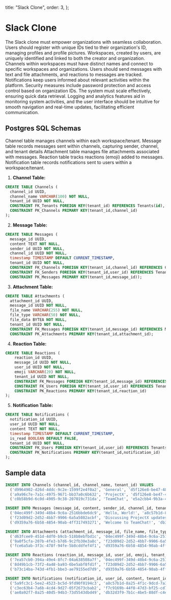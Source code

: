 
  title: "Slack Clone",
  order: 3,
};

# **Slack Clone**

The Slack clone must empower organizations with seamless collaboration. Users should register with unique IDs tied to their organization's ID, managing profiles and profile pictures. Workspaces, created by users, are uniquely identified and linked to both the creator and organization. Channels within workspaces must have distinct names and connect to specific workspaces and organizations. Users should send messages with text and file attachments, and reactions to messages are tracked. Notifications keep users informed about relevant activities within the platform. Security measures include password protection and access control based on organization IDs. The system must scale effectively, ensuring quick data retrieval. Logging and analytics features aid in monitoring system activities, and the user interface should be intuitive for smooth navigation and real-time updates, facilitating efficient communication.

## **Postgres SQL Schemas**

Channel table manages channels within each workspace/tenant.
Message table records messages sent within channels, capturing sender, channel, and tenant details
Attachment table manages file attachments associated with messages.
Reaction table tracks reactions (emoji) added to messages.
Notification table records notifications sent to users within a workspace/tenant.

1. **Channel Table:**

```sql
CREATE TABLE Channels (
  channel_id UUID,
  channel_name VARCHAR(100) NOT NULL,
  tenant_id UUID NOT NULL,
  CONSTRAINT FK_Tenants FOREIGN KEY(tenant_id) REFERENCES Tenants(id),
  CONSTRAINT PK_Channels PRIMARY KEY(tenant_id,channel_id)
);
```

2. **Message Table:**

```sql
CREATE TABLE Messages (
  message_id UUID,
  content TEXT NOT NULL,
  sender_id UUID NOT NULL,
  channel_id UUID NOT NULL,
  timestamp TIMESTAMP DEFAULT CURRENT_TIMESTAMP,
  tenant_id UUID NOT NULL,
  CONSTRAINT FK_Channels FOREIGN KEY(tenant_id,channel_id) REFERENCES Channels(tenant_id,channel_id),
  CONSTRAINT FK_Senders FOREIGN KEY(tenant_id,user_id) REFERENCES Tenants_User(tenant_id,user_id),
  CONSTRAINT PK_Messages PRIMARY KEY(tenant_id,message_id));
```

3. **Attachment Table:**

```sql
CREATE TABLE Attachments (
  attachment_id UUID,
  message_id UUID NOT NULL,
  file_name VARCHAR(255) NOT NULL,
  file_type VARCHAR(50) NOT NULL,
  file_data BYTEA NOT NULL,
  tenant_id UUID NOT NULL,
  CONSTRAINT FK_Messages FOREIGN KEY(tenant_id,message_id) REFERENCES Messages(tenant_id,message_id),
  CONSTRAINT PK_Attachments PRIMARY KEY(tenant_id,attachment_id);
```

4. **Reaction Table:**

```sql
CREATE TABLE Reactions (
    reaction_id UUID,
    message_id UUID NOT NULL,
    user_id UUID NOT NULL,
    emoji VARCHAR(20) NOT NULL,
    tenant_id UUID NOT NULL,
    CONSTRAINT FK_Messages FOREIGN KEY(tenant_id,message_id) REFERENCES Messages(tenant_id,message_id),
    CONSTRAINT FK_Users FOREIGN KEY(tenant_id,user_id) REFERENCES Tenants_User(tenant_id,user_id),
    CONSTRAINT PK_Reactions PRIMARY KEY(tenant_id,reaction_id)
);
```

5. **Notification Table:**

```sql
CREATE TABLE Notifications (
  notification_id UUID,
  user_id UUID NOT NULL,
  content TEXT NOT NULL,
  timestamp TIMESTAMP DEFAULT CURRENT_TIMESTAMP,
  is_read BOOLEAN DEFAULT FALSE,
  tenant_id UUID NOT NULL,
  CONSTRAINT FK_Users FOREIGN KEY(tenant_id,user_id) REFERENCES Tenants_User(tenant_id,user_id),
  CONSTRAINT PK_Notifications PRIMARY KEY(tenant_id,notification_id)
);
```

## Sample data

```sql
INSERT INTO Channels (channel_id, channel_name, tenant_id) VALUES
  ('d9964902-d26d-4ddc-9c2e-1599f2e4f0a2', 'General', 'd5f126e8-be47-48f1-ac8d-2f69e960f04c'),
  ('a9a96c7e-7a1c-4975-9671-bb37a0c6b632', 'ProjectX', 'd5f126e8-be47-48f1-ac8d-2f69e960f04c'),
  ('c0b58b9d-6c0d-4905-9c38-207019c731da', 'TeamChat', 'e5a2cbb4-9b3a-4f53-8812-53799fe758a1');

INSERT INTO Messages (message_id, content, sender_id, channel_id, tenant_id) VALUES
  ('04ec499f-349d-48b4-9c6a-2516bbde6dc9', 'Hello, World!', 'a8c57b1d-8a25-4f1c-9dcd-7a3a670acff5', 'd9964902-d26d-4ddc-9c2e-1599f2e4f0a2', 'd5f126e8-be47-48f1-ac8d-2f69e960f04c'),
  ('f23d09d2-2d52-4bb7-9906-6a5a5082acbf', 'Discussing ProjectX updates', 'f7c9169b-44f0-47d3-bf25-cd7a827c3b82', 'a9a96c7e-7a1c-4975-9671-bb37a0c6b632', 'd5f126e8-be47-48f1-ac8d-2f69e960f04c'),
  ('d9359a76-6b58-4854-90ab-4ff317493271', 'Welcome to TeamChat!', 'db32d3f9-7b1c-4be5-88df-c4ef1b2a6a77', 'c0b58b9d-6c0d-4905-9c38-207019c731da', 'e5a2cbb4-9b3a-4f53-8812-53799fe758a1');

INSERT INTO Attachments (attachment_id, message_id, file_name, file_type, file_data, tenant_id) VALUES
  ('d63fcee9-451d-4df0-b9cb-518b8ebfbd1c', '04ec499f-349d-48b4-9c6a-2516bbde6dc9', 'document.pdf', 'application/pdf', 'PDF_BINARY_DATA', 'd5f126e8-be47-48f1-ac8d-2f69e960f04c'),
  ('9a0f5cfa-207b-4fe3-b7d6-9c2fb30e3a8c', 'f23d09d2-2d52-4bb7-9906-6a5a5082acbf', 'image.png', 'image/png', 'PNG_BINARY_DATA', 'd5f126e8-be47-48f1-ac8d-2f69e960f04c'),
  ('fce6a5ab-3f3c-478f-94fe-5b8cddfef4f1', 'd9359a76-6b58-4854-90ab-4ff317493271', 'spreadsheet.xlsx', 'application/vnd.openxmlformats-officedocument.spreadsheetml.sheet', 'XLSX_BINARY_DATA', 'e5a2cbb4-9b3a-4f53-8812-53799fe758a1');

INSERT INTO Reactions (reaction_id, message_id, user_id, emoji, tenant_id) VALUES
  ('7ea57cb0-394a-49e4-8fc7-04a638508a7f', '04ec499f-349d-48b4-9c6a-2516bbde6dc9', 'a8c57b1d-8a25-4f1c-9dcd-7a3a670acff5', '👍', 'd5f126e8-be47-48f1-ac8d-2f69e960f04c'),
  ('8d49b1cb-73f2-4a48-ba93-6be5abf8fd1f', 'f23d09d2-2d52-4bb7-9906-6a5a5082acbf', 'f7c9169b-44f0-47d3-bf25-cd7a827c3b82', '❤️', 'd5f126e8-be47-48f1-ac8d-2f69e960f04c'),
  ('b73c14ba-743d-4fb1-bbe3-ae79155ed7d9', 'd9359a76-6b58-4854-90ab-4ff317493271', 'db32d3f9-7b1c-4be5-88df-c4ef1b2a6a77', '😄', 'e5a2cbb4-9b3a-4f53-8812-53799fe758a1');

INSERT INTO Notifications (notification_id, user_id, content, tenant_id) VALUES
  ('5a9fc3c1-5ee2-4523-bc5d-9fd90f0194c3', 'a8c57b1d-8a25-4f1c-9dcd-7a3a670acff5', 'New message in General channel', 'd5f126e8-be47-48f1-ac8d-2f69e960f04c'),
  ('c3ec63b4-7a6b-4cd4-9d27-05f2673cbab2', 'f7c9169b-44f0-47d3-bf25-cd7a827c3b82', 'You have a mention in ProjectX', 'd5f126e8-be47-48f1-ac8d-2f69e960f04c'),
  ('ae0a92f7-8a25-40d5-94b3-73d5543dbd49', 'db32d3f9-7b1c-4be5-88df-c4ef1b2a6a77', 'TeamChat - New member joined', 'e5a2cbb4-9b3a-4f53-8812-53799fe758a1');
```
